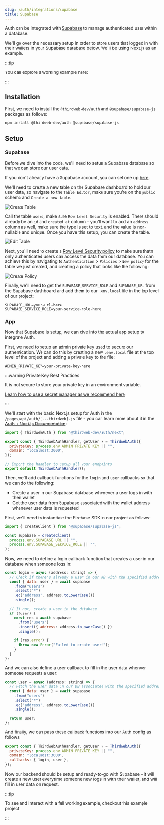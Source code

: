 ```yaml
---
slug: /auth/integrations/supabase
title: Supabase
---
```



Auth can be integrated with [Supabase](https://supabase.com/) to manage authenticated user within a database.

We'll go over the necessary setup in order to store users that logged in with their wallets in your Supabase database below. We'll be using Next.js as an example.

:::tip

You can explore a working example here:

<div className="col col--6" style={{ padding: 8 }}>
  <QuickstartCard
    name="Auth + Supabase"
    link="https://github.com/thirdweb-example/thirdweb-auth-supabase"
    description="Implement thirdweb Auth with Supabase"
    image="/assets/icons/drop.png"
  />
</div>

:::

## Installation

First, we need to install the `@thirdweb-dev/auth` and `@supabase/supabase-js` packages as follows:

```bash npm2yarn
npm install @thirdweb-dev/auth @supabase/supabase-js
```

## Setup

### Supabase

Before we dive into the code, we'll need to setup a Supabase database so that we can store our user data.

If you don't already have a Supabase account, you can set one up [here](https://app.supabase.com/).

We'll need to create a new table on the Supabase dashboard to hold our user data, so navigate to the `Table Editor`, make sure you're on the `public` schema and `Create a new table`.

![Create Table](./assets/create-table.png)

Call the table `users`, make sure `Row Level Security` is enabled. There should already be an `id` and `created_at` column - you'll want to add an `address` column as well, make sure the type is set to text, and the value is non-nullable and unique. Once you have this setup, you can create the table.

![Edit Table](./assets/edit-table.png)

Next, you'll need to create a [Row Level Security policy](https://supabase.com/docs/learn/auth-deep-dive/auth-row-level-security) to make sure thatn only authenticated users can access the data from our database. You can achieve this by navigating to `Authentication` > `Policies` > `New policy` for the table we just created, and creating a policy that looks like the following:

![Create Policy](./assets/create-policy.png)

Finally, we'll need to get the `SUPABASE_SERVICE_ROLE` and `SUPABASE_URL` from the Supabase dashboard and add them to our `.env.local` file in the top level of our project:

```
SUPABASE_URL=your-url-here
SUPABASE_SERVICE_ROLE=your-service-role-here
```

### App

Now that Supabase is setup, we can dive into the actual app setup to integrate Auth.

First, we need to setup an admin private key used to secure our authentication. We can do this by creating a new `.env.local` file at the top level of the project and adding a private key to the file:

```
ADMIN_PRIVATE_KEY=your-private-key-here
```

:::warning Private Key Best Practices

It is not secure to store your private key in an environment variable.

[Learn how to use a secret manager as we recommend here](/sdk/set-up-the-sdk/securing-your-private-key)

:::

We'll start with the basic Next.js setup for Auth in the `/pages/api/auth/[...thirdweb].js` file - you can learn more about it in the [Auth + Next.js Documentation](/auth/frameworks/next):

```javascript file=/pages/api/auth/[...thirdweb].js
import { ThirdwebAuth } from "@thirdweb-dev/auth/next";

export const { ThirdwebAuthHandler, getUser } = ThirdwebAuth({
  privateKey: process.env.ADMIN_PRIVATE_KEY || "",
  domain: "localhost:3000",
});

// Export the handler to setup all your endpoints
export default ThirdwebAuthHandler();
```

Then, we'll add callback functions for the `login` and `user` callbacks so that we can do the following:

- Create a user in our Supabase database whenever a user logs in with their wallet
- Get the user data from Supabase associated with the wallet address whenever user data is requested

First, we'll need to instantiate the Firebase SDK in our project as follows:

```javascript
import { createClient } from "@supabase/supabase-js";

const supabase = createClient(
  process.env.SUPABASE_URL || "",
  process.env.SUPABASE_SERVICE_ROLE || "",
);
```

Now, we need to define a login callback function that creates a user in our database when someone logs in:

```javascript
const login = async (address: string) => {
  // Check if there's already a user in our DB with the specified address
  const { data: user } = await supabase
    .from("users")
    .select("*")
    .eq("address", address.toLowerCase())
    .single();

  // If not, create a user in the database
  if (!user) {
    const res = await supabase
      .from("users")
      .insert({ address: address.toLowerCase() })
      .single();

    if (res.error) {
      throw new Error("Failed to create user!");
    }
  }
};
```

And we can also define a user callback to fill in the user data whenver someone requests a user:

```javascript
const user = async (address: string) => {
  // Fetch the user data in our DB associated with the specified address
  const { data: user } = await supabase
    .from("users")
    .select("*")
    .eq("address", address.toLowerCase())
    .single();

  return user;
};
```

And finally, we can pass these callback functions into our Auth config as follows:

```javascript
export const { ThirdwebAuthHandler, getUser } = ThirdwebAuth({
  privateKey: process.env.ADMIN_PRIVATE_KEY || "",
  domain: "localhost:3000",
  callbacks: { login, user },
});
```

Now our backend should be setup and ready-to-go with Supabase - it will create a new user everytime someone new logs in with their wallet, and will fill in user data on request.

:::tip

To see and interact with a full working example, checkout this example project:

<div className="col col--6" style={{ padding: 8 }}>
  <QuickstartCard
    name="Auth + Supabase"
    link="https://github.com/thirdweb-example/thirdweb-auth-supabase"
    description="Implement thirdweb Auth with Supabase"
    image="/assets/icons/drop.png"
  />
</div>

:::
